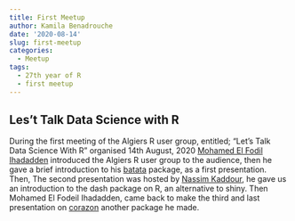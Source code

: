 ```yaml
---
title: First Meetup
author: Kamila Benadrouche
date: '2020-08-14'
slug: first-meetup
categories:
  - Meetup
tags:
  - 27th year of R
  - first meetup
---
```



## Les't Talk Data Science with R

[](./static/images/logo.png)

  During the first meeting of the Algiers R user group, entitled; “Let's Talk Data Science With R” organised 14th August, 2020 [Mohamed El Fodil Ihadadden](https://twitter.com/moh_fodil) introduced the Algiers R user group to the audience, then he gave a brief introduction to his [batata](https://github.com/feddelegrand7/batata) package, as a first presentation.
Then, The second presentation was hosted by [Nassim Kaddour](https://twitter.com/nssmmn), he gave us an introduction to the dash package on R, an alternative to shiny.
Then Mohamed El Fodeil Ihadadden, came back to make the third and last presentation on [corazon](https://github.com/feddelegrand7/corazon) another package he made.

[](./static/images/logo.png)